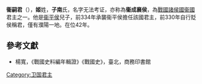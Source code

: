 {{Emperorcn box|圖像=
|名称=衛嗣君
|姓名=子南氏，名不詳
|謚号=成襄侯
|陵墓=不明
|政權=[[衛國|衛國]]
|出生日期=？
|逝世日期=前293年
|在位=前334年—前293年
}}

'''衞嗣君'''（{{bd|前4世纪||前293年||W}}），'''姬'''姓，'''子南'''氏，名字无法考证，亦称為'''衞成襄侯'''，為[[戰國_(中國)|戰國]][[諸侯國|諸侯國]][[衞國|衞國]]君主之一。他是[[衞平侯|衞平侯]]兒子，前334年承襲衞平侯擔任該國君主，前330年自行貶侯稱君，僅有濮陽一地。在位42年。

==參考文獻==
*楊寬，《戰國史料編年輯證》《戰國史》，臺北，商務印書館

{{start box}}
{{s-before|父[[衞平侯|衞平侯]]}}
{{s-title|[[衞國|衞國]]君主|前334年--前293年}}
{{s-after|子[[衞懷君|衞懷君]]}}
{{end box}}
{{卫国君主}}

[[Category:卫国君主|Category:卫国君主]]